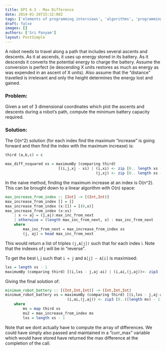 ```yaml
---
title: EPI 6.3 - Max Difference
date: 2014-01-26T15:32:08Z
tags: ['elements of programming interviews', 'algorithms', 'programming', 'max difference']
draft: false
images: []
authors: ['Sri Panyam']
layout: PostSimple
---
```


A robot needs to travel along a path that includes several ascents and descents. As it at ascends, it uses up energy stored in its battery. As it descends it converts the potential energy to charge the battery. Assume the conversion is perfect (ie descending X units restores as much as energy as was expended in an ascent of X units). Also assume that the “distance” travelled is irrelevant and only the height determines the energy lost and gained.

### Problem:

Given a set of 3 dimensional coordinates which plot the ascents and descents during a robot’s path, compute the minimum battery capacity required.

### Solution:

The O(n^2) solution (for each index find the maximum “increase” is going forward and then find the index with the maximum increase) is:

```haskell showLineNumbers
third (a,b,c) = c

max_diff_nsquared xs = maximumBy (comparing third)
                        [(i,j,xj - xi) | (i,xi) <- zip [0.. length xs - 1] xs,
                                         (j,xj) <- zip [0.. length xs - 1] xs, i < j]
```

In the naive method, finding the maximum increase at an index is O(n^2). This can be brought down to a linear algorithm with O(n) space:

```haskell showLineNumbers
max_increase_from_index :: [Int] -> [(Int,Int)]
max_increase_from_index [] = []
max_increase_from_index (x:[]) = [(0,x)]
max_increase_from_index (x:xs)
    | x <= aj = (j,aj):max_inc_from_next
    | otherwise = (length max_inc_from_next, x) : max_inc_from_next
    where
        max_inc_from_next = max_increase_from_index xs
        (j, aj) = head max_inc_from_next
```

This would return a list of triples `(j,A[j])` such that for each index i. Note that the indexes of j will be in “reverse”.

To get the best i, j such that `i < j` and `A[j] – A[i]` is maximised:

```haskell showLineNumbers
lxs = length xs - 1
maximumBy (comparing third) [(i,lxs - j,aj-ai) | (i,ai,(j,aj))<- zip3 [0..((length ms) - 1)] ms ms2]
```

Giving the final solution of:

```haskell showLineNumbers
minimum_robot_battery :: [(Int,Int,Int)] -> (Int,Int,Int)
minimum_robot_battery xs = maximumBy (comparing third) [(i,lxs - j,aj-ai) |
                            (i,ai,(j,aj)) <- zip3 [0..((length ms) - 1)] ms ms2]
    where
        ms = map third xs
        ms2 = max_increase_from_index ms
        lxs = length xs - 1
```

Note that we dont actually have to compute the array of differences. We could have simply also passed and maintained in a “curr_max” variable which would have stored have returned the max difference at the completion of the call.
